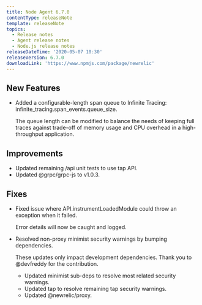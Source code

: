 ```yaml
---
title: Node Agent 6.7.0
contentType: releaseNote
template: releaseNote
topics:
  - Release notes
  - Agent release notes
  - Node.js release notes
releaseDateTime: '2020-05-07 10:30'
releaseVersion: 6.7.0
downloadLink: 'https://www.npmjs.com/package/newrelic'
---
```


## New Features

* Added a configurable-length span queue to Infinite Tracing: infinite_tracing.span_events.queue_size.

  The queue length can be modified to balance the needs of keeping full traces against trade-off of memory usage and CPU overhead in a high-throughput application.

## Improvements

* Updated remaining /api unit tests to use tap API.
* Updated @grpc/grpc-js to v1.0.3.

## Fixes

* Fixed issue where API.instrumentLoadedModule could throw an exception when it failed.

  Error details will now be caught and logged.
* Resolved non-proxy minimist security warnings by bumping dependencies.

  These updates only impact development dependencies. Thank you to @devfreddy for the contribution.

  * Updated minimist sub-deps to resolve most related security warnings.
  * Updated tap to resolve remaining tap security warnings.
  * Updated @newrelic/proxy.
